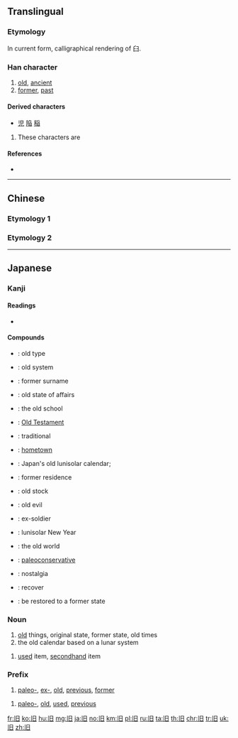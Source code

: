 {{character info/new}}
{{also|舊|伯}}
==Translingual==
{{stroke order}}
{{ja-forms|旧|旧|[[舊#Translingual|&#x820A;]]}}

===Etymology===
{{Han simp|𦾔|f=萑|t=&nbsp;}}

In current form, calligraphical rendering of 臼.

===Han character===
{{Han char|rn=72|rad=日|as=01|sn=5|four=|canj=LA|ids=⿰丨日}}

# [[old]], [[ancient]]
# [[former]], [[past]]

====Derived characters====
* [[児]] [[陥]] [[稲]] 
# These characters are {{Han simp|臼|t=旧}}

====References====
* {{Han ref|kx=0489.051|dkj=13737|dj=0850.040|hdz=21483.020|uh=65E7|ud=26087}}

----

==Chinese==

===Etymology 1===
{{zh-see|舊}}

===Etymology 2===
{{zh-see|臼|v}}

----

==Japanese==

===Kanji===
{{ja-kanji|grade=5|rs=日01|style=s|kyu=舊}}

====Readings====
* {{ja-readings|goon=[[ぐ]] (gu)|kanon=[[きゅう]] (kyū) < [[きう]] (kiu)|kanyoon=[[く]] (ku)|kun=[[ふるい]] ([[旧い]], furui), [[もと]] (moto)}}

====Compounds====
{{der-top|Compounds}}
* {{ja-r|旧式|きゅうしき}}: old type
* {{ja-r|旧制|きゅうせい}}: old system
* {{ja-r|旧姓|きゅうせい}}: former surname
* {{ja-r|旧態|きゅうたい}}: old state of affairs
* {{ja-r|旧派|きゅうは}}: the old school
* {{ja-r|旧約|きゅうやく}}: [[Old Testament]]
* {{ja-r|旧来|きゅうらい}}: traditional
* {{ja-r|旧里|きゅうり}}: [[hometown]]
* {{ja-r|旧暦|きゅうれき}}: Japan's old lunisolar calendar;
* {{ja-r|旧居|きゅうきょ}}: former residence
{{der-mid}}
* {{ja-r|旧株|きゅうかぶ}}: old stock
* {{ja-r|旧弊|きゅうへい}}: old evil
* {{ja-r|旧軍人|きゅうぐんじん}}: ex-soldier
* {{ja-r|旧正月|きゅうしょうがつ}}: lunisolar New Year
* {{ja-r|旧世界|きゅうせかい}}: the old world
* {{ja-r|旧保守|きゅうほしゅ}}: [[paleoconservative]]
* {{ja-r|懐旧|かいきゅう}}: nostalgia
* {{ja-r|復旧|ふっきゅう}}: recover
* {{ja-r|旧に復する|きゅう に ふくする}}: be restored to a former state
{{der-bottom}}

===Noun===
{{ja-noun|きゅう|kyu=舊|hhira=きう}}

# [[old]] things, original state, former state, old times
# the old calendar based on a lunar system

{{ja-noun|ふる|kyu=舊}}

# [[used]] item, [[secondhand]] item

===Prefix===
{{ja-pos|きゅう|prefix|kyu=舊|hhira=きう}}

# [[paleo-]], [[ex-]], [[old]], [[previous]], [[former]]

{{ja-pos|ふる|prefix|kyu=舊}}

# [[paleo-]], [[old]], [[used]], [[previous]]

[[fr:旧]]
[[ko:旧]]
[[hu:旧]]
[[mg:旧]]
[[ja:旧]]
[[no:旧]]
[[km:旧]]
[[pl:旧]]
[[ru:旧]]
[[ta:旧]]
[[th:旧]]
[[chr:旧]]
[[tr:旧]]
[[uk:旧]]
[[zh:旧]]